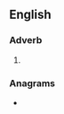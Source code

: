 {{also|-ifere}}
==English==

===Adverb===
{{en-adv|-}}

# {{alternative form of|en|yfere}} {{defdate|13th|14th c.}}

===Anagrams===
* {{anagrams|en|a=eefir|ferie|firee}}